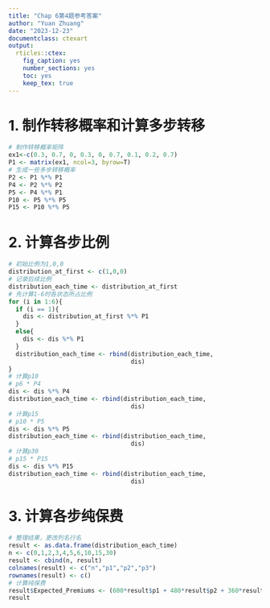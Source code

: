 ```yaml
---
title: "Chap 6第4题参考答案"
author: "Yuan Zhuang"
date: "2023-12-23"
documentclass: ctexart
output:
  rticles::ctex:
    fig_caption: yes
    number_sections: yes
    toc: yes
    keep_tex: true
---
```

# 1. 制作转移概率和计算多步转移

```r
# 制作转移概率矩阵
ex1<-c(0.3, 0.7, 0, 0.3, 0, 0.7, 0.1, 0.2, 0.7)
P1 <- matrix(ex1, ncol=3, byrow=T)
# 生成一些多步转移概率
P2 <- P1 %*% P1
P4 <- P2 %*% P2
P5 <- P4 %*% P1
P10 <- P5 %*% P5
P15 <- P10 %*% P5
```

# 2. 计算各步比例

```r
# 初始比例为1,0,0
distribution_at_first <- c(1,0,0)
# 记录后续比例
distribution_each_time <- distribution_at_first
# 先计算1-6时各状态所占比例
for (i in 1:6){
  if (i == 1){
    dis <- distribution_at_first %*% P1
  }
  else{
    dis <- dis %*% P1
  }
  distribution_each_time <- rbind(distribution_each_time,
                                  dis)
}
# 计算p10
# p6 * P4
dis <- dis %*% P4
distribution_each_time <- rbind(distribution_each_time,
                                  dis)
# 计算p15
# p10 * P5
dis <- dis %*% P5
distribution_each_time <- rbind(distribution_each_time,
                                  dis)
# 计算p30
# p15 * P15
dis <- dis %*% P15
distribution_each_time <- rbind(distribution_each_time,
                                  dis)
```

# 3. 计算各步纯保费
```r
# 整理结果，更改列名行名
result <- as.data.frame(distribution_each_time)
n <- c(0,1,2,3,4,5,6,10,15,30)
result <- cbind(n, result)
colnames(result) <- c("n","p1","p2","p3")
rownames(result) <- c()
# 计算纯保费
result$Expected_Premiums <- (600*result$p1 + 480*result$p2 + 360*result$p3)*2000
result
```

